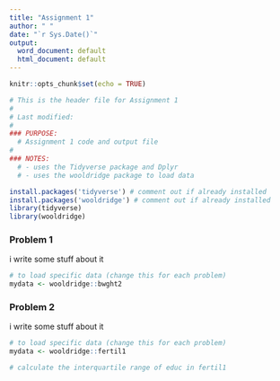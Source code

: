 ---
title: "Assignment 1"
author: " "
date: "`r Sys.Date()`"
output:
  word_document: default
  html_document: default
---

```{r setup, include=FALSE}
knitr::opts_chunk$set(echo = TRUE)
```

```{r header}
# This is the header file for Assignment 1
#
# Last modified: 
#
### PURPOSE:
  # Assignment 1 code and output file
#
### NOTES:
  # - uses the Tidyverse package and Dplyr
  # - uses the wooldridge package to load data

install.packages('tidyverse') # comment out if already installed
install.packages('wooldridge') # comment out if already installed 
library(tidyverse)
library(wooldridge)
```

### Problem 1
i write some stuff about it

``` {r code-for-problem-1}
# to load specific data (change this for each problem)
mydata <- wooldridge::bwght2
```


### Problem 2
i write some stuff about it

``` {r code-for-problem-2}

# to load specific data (change this for each problem)
mydata <- wooldridge::fertil1

# calculate the interquartile range of educ in fertil1
```